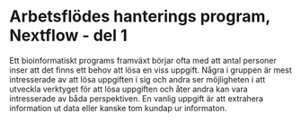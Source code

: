 # Arbetsflödes hanterings program, Nextflow - del 1

Ett bioinformatiskt programs framväxt börjar ofta med att antal personer inser att det finns ett behov att lösa en viss uppgift. Några i gruppen är mest intresserade av att lösa uppgiften i sig och andra ser möjligheten i att utveckla verktyget för att lösa uppgiften och åter andra kan vara intresserade av båda perspektiven. En vanlig uppgift är att extrahera information ut data eller kanske tom kundap ur informaton.
